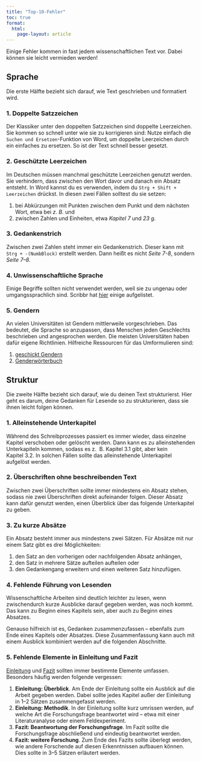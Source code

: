 ```yaml
---
title: "Top-10-Fehler"
toc: true
format:
  html:
    page-layout: article
---
```


Einige Fehler kommen in fast jedem wissenschaftlichen Text vor.
Dabei können sie leicht vermieden werden!

## Sprache

Die erste Hälfte bezieht sich darauf, wie Text geschrieben und formatiert wird.

### 1. Doppelte Satzzeichen

Der Klassiker unter den doppelten Satzzeichen sind doppelte Leerzeichen.
Sie kommen so schnell unter wie sie zu korrigieren sind: Nutze einfach die `Suchen und Ersetzen`-Funktion von Word, um doppelte Leerzeichen durch ein einfaches zu ersetzen.
So ist der Text schnell besser gesetzt.

### 2. Geschützte Leerzeichen

Im Deutschen müssen manchmal geschützte Leerzeichen genutzt werden.
Sie verhindern, dass zwischen den Wort davor und danach ein Absatz entsteht.
In Word kannst du es verwenden, indem du `Strg + Shift + Leerzeichen` drückst.
In diesen zwei Fällen solltest du sie setzen:

1.  bei Abkürzungen mit Punkten zwischen dem Punkt und dem nächsten Wort, etwa bei *z. B.* und
2.  zwischen Zahlen und Einheiten, etwa *Kapitel 7* und *23 g*.

### 3. Gedankenstrich

Zwischen zwei Zahlen steht immer ein Gedankenstrich.
Dieser kann mit `Strg + -(NumbBlock)` erstellt werden.
Dann heißt es nicht *Seite 7-8*, sondern *Seite 7--8*.

### 4. Unwissenschaftliche Sprache

Einige Begriffe sollten nicht verwendet werden, weil sie zu ungenau oder umgangssprachlich sind.
Scribbr hat [hier](https://www.scribbr.de/wissenschaftliches-schreiben/verbotene-woerter-in-einer-abschlussarbeit/) einige aufgelistet.

### 5. Gendern

An vielen Universitäten ist Gendern mittlerweile vorgeschrieben.
Das bedeutet, die Sprache so anzupassen, dass Menschen jeden Geschlechts beschrieben und angesprochen werden.
Die meisten Universitäten haben dafür eigene Richtlinien.
Hilfreiche Ressourcen für das Umformulieren sind:

1.  [geschickt Gendern](https://geschicktgendern.de/)
2.  [Genderwörterbuch](https://www.scribbr.de/gendern/woerterbuch/)

## Struktur

Die zweite Hälfte bezieht sich darauf, wie du deinen Text strukturierst.
Hier geht es darum, deine Gedanken für Lesende so zu strukturieren, dass sie ihnen leicht folgen können.

### 1. Alleinstehende Unterkapitel

Während des Schreibprozesses passiert es immer wieder, dass einzelne Kapitel verschoben oder gelöscht werden.
Dann kann es zu alleinstehenden Unterkapiteln kommen, sodass es z. 
B.
Kapitel 3.1 gibt, aber kein Kapitel 3.2.
In solchen Fällen sollte das alleinstehende Unterkapitel aufgelöst werden.

### 2. Überschriften ohne beschreibenden Text

Zwischen zwei Überschriften sollte immer mindestens ein Absatz stehen, sodass nie zwei Überschriften direkt aufeinander folgen.
Dieser Absatz kann dafür genutzt werden, einen Überblick über das folgende Unterkapitel zu geben.

### 3. Zu kurze Absätze

Ein Absatz besteht immer aus mindestens zwei Sätzen.
Für Absätze mit nur einem Satz gibt es drei Möglichkeiten:

1.  den Satz an den vorherigen oder nachfolgenden Absatz anhängen,
2.  den Satz in mehrere Sätze aufteilen aufteilen oder
3.  den Gedankengang erweitern und einen weiteren Satz hinzufügen.

### 4. Fehlende Führung von Lesenden

Wissenschaftliche Arbeiten sind deutlich leichter zu lesen, wenn zwischendurch kurze Ausblicke darauf gegeben werden, was noch kommt.
Das kann zu Beginn eines Kapitels sein, aber auch zu Beginn eines Absatzes.

Genauso hilfreich ist es, Gedanken zusammenzufassen -- ebenfalls zum Ende eines Kapitels oder Absatzes.
Diese Zusammenfassung kann auch mit einem Ausblick kombiniert werden auf die folgenden Abschnitte.

### 5. Fehlende Elemente in Einleitung und Fazit

[Einleitung](https://www.scribbr.de/aufbau-und-gliederung/einleitung-bachelorarbeit/) und [Fazit](https://www.scribbr.de/aufbau-und-gliederung/fazit-bachelorarbeit/) sollten immer bestimmte Elemente umfassen.
Besonders häufig werden folgende vergessen:

1.  **Einleitung: Überblick**. Am Ende der Einleitung sollte ein Ausblick auf die Arbeit gegeben werden. Dabei sollte jedes Kapitel außer der Einleitung in 1--2 Sätzen zusammengefasst werden.
2.  **Einleitung: Methodik**. In der Einleitung sollte kurz umrissen werden, auf welche Art die Forschungsfrage beantwortet wird -- etwa mit einer Literaturanalyse oder einem Feldexperiment.
3.  **Fazit: Beantwortung der Forschungsfrage**. Im Fazit sollte die Forschungsfrage abschließend und eindeutig beantwortet werden.
4.  **Fazit: weitere Forschung**. Zum Ende des Fazits sollte überlegt werden, wie andere Forschende auf diesen Erkenntnissen aufbauen können. Dies sollte in 3--5 Sätzen erläutert werden.
